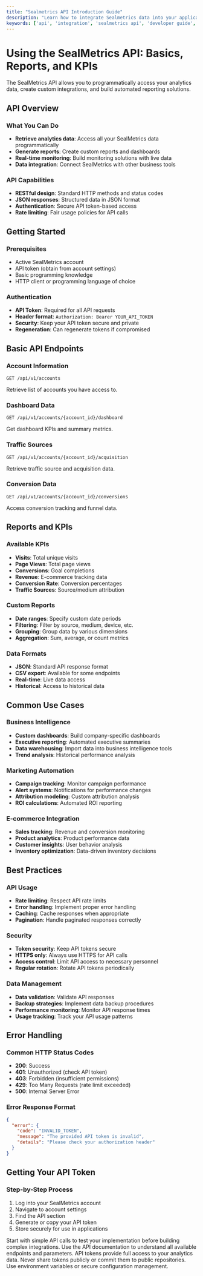 ```yaml
---
title: "Sealmetrics API Introduction Guide"
description: "Learn how to integrate Sealmetrics data into your applications using the API. Complete guide on endpoints, authentication, and best practices."
keywords: ['api', 'integration', 'sealmetrics api', 'developer guide', 'endpoints', 'authentication', 'reports', 'kpis', 'analytics api']
---
```


# Using the SealMetrics API: Basics, Reports, and KPIs

The SealMetrics API allows you to programmatically access your analytics data, create custom integrations, and build automated reporting solutions.

## API Overview

### What You Can Do

- **Retrieve analytics data**: Access all your SealMetrics data programmatically
- **Generate reports**: Create custom reports and dashboards
- **Real-time monitoring**: Build monitoring solutions with live data
- **Data integration**: Connect SealMetrics with other business tools

### API Capabilities

- **RESTful design**: Standard HTTP methods and status codes
- **JSON responses**: Structured data in JSON format
- **Authentication**: Secure API token-based access
- **Rate limiting**: Fair usage policies for API calls

## Getting Started

### Prerequisites

- Active SealMetrics account
- API token (obtain from account settings)
- Basic programming knowledge
- HTTP client or programming language of choice

### Authentication

- **API Token**: Required for all API requests
- **Header format**: `Authorization: Bearer YOUR_API_TOKEN`
- **Security**: Keep your API token secure and private
- **Regeneration**: Can regenerate tokens if compromised

## Basic API Endpoints

### Account Information

```
GET /api/v1/accounts
```

Retrieve list of accounts you have access to.

### Dashboard Data

```
GET /api/v1/accounts/{account_id}/dashboard
```

Get dashboard KPIs and summary metrics.

### Traffic Sources

```
GET /api/v1/accounts/{account_id}/acquisition
```

Retrieve traffic source and acquisition data.

### Conversion Data

```
GET /api/v1/accounts/{account_id}/conversions
```

Access conversion tracking and funnel data.

## Reports and KPIs

### Available KPIs

- **Visits**: Total unique visits
- **Page Views**: Total page views
- **Conversions**: Goal completions
- **Revenue**: E-commerce tracking data
- **Conversion Rate**: Conversion percentages
- **Traffic Sources**: Source/medium attribution

### Custom Reports

- **Date ranges**: Specify custom date periods
- **Filtering**: Filter by source, medium, device, etc.
- **Grouping**: Group data by various dimensions
- **Aggregation**: Sum, average, or count metrics

### Data Formats

- **JSON**: Standard API response format
- **CSV export**: Available for some endpoints
- **Real-time**: Live data access
- **Historical**: Access to historical data

## Common Use Cases

### Business Intelligence

- **Custom dashboards**: Build company-specific dashboards
- **Executive reporting**: Automated executive summaries
- **Data warehousing**: Import data into business intelligence tools
- **Trend analysis**: Historical performance analysis

### Marketing Automation

- **Campaign tracking**: Monitor campaign performance
- **Alert systems**: Notifications for performance changes
- **Attribution modeling**: Custom attribution analysis
- **ROI calculations**: Automated ROI reporting

### E-commerce Integration

- **Sales tracking**: Revenue and conversion monitoring
- **Product analytics**: Product performance data
- **Customer insights**: User behavior analysis
- **Inventory optimization**: Data-driven inventory decisions

## Best Practices

### API Usage

- **Rate limiting**: Respect API rate limits
- **Error handling**: Implement proper error handling
- **Caching**: Cache responses when appropriate
- **Pagination**: Handle paginated responses correctly

### Security

- **Token security**: Keep API tokens secure
- **HTTPS only**: Always use HTTPS for API calls
- **Access control**: Limit API access to necessary personnel
- **Regular rotation**: Rotate API tokens periodically

### Data Management

- **Data validation**: Validate API responses
- **Backup strategies**: Implement data backup procedures
- **Performance monitoring**: Monitor API response times
- **Usage tracking**: Track your API usage patterns

## Error Handling

### Common HTTP Status Codes

- **200**: Success
- **401**: Unauthorized (check API token)
- **403**: Forbidden (insufficient permissions)
- **429**: Too Many Requests (rate limit exceeded)
- **500**: Internal Server Error

### Error Response Format

```json
{
  "error": {
    "code": "INVALID_TOKEN",
    "message": "The provided API token is invalid",
    "details": "Please check your authorization header"
  }
}
```

## Getting Your API Token

### Step-by-Step Process

1. Log into your SealMetrics account
2. Navigate to account settings
3. Find the API section
4. Generate or copy your API token
5. Store securely for use in applications

Start with simple API calls to test your implementation before building complex integrations. Use the API documentation to understand all available endpoints and parameters. API tokens provide full access to your analytics data. Never share tokens publicly or commit them to public repositories. Use environment variables or secure configuration management.

